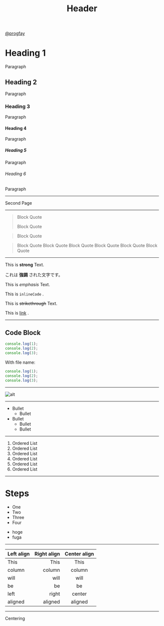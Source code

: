 
<Head>
  <title>My Presentation</title>
</Head>

<Header>

# Header

</Header>

<Footer>

[@progfay](https://twitter.com/progfay)

</Footer>

<!--  -->

# Heading 1

Paragraph

## Heading 2

Paragraph

### Heading 3

Paragraph

#### Heading 4

Paragraph

##### Heading 5

Paragraph

###### Heading 6

Paragraph

---

Second Page

---

> Block Quote
>
> Block Quote

> Block Quote

> Block Quote
> Block Quote
> Block Quote
> Block Quote
> Block Quote
> Block Quote

---

This is **strong** Text.

これは **強調** された文字です。

This is _emphasis_ Text.

This  is `inlineCode` .

This  is ~~strikethrough~~ Text.

This is [link](https://example.com) .

---

## Code Block

```js
console.log(1);
console.log(2);
console.log(3);
```

With file name:

```js:fileName.js
console.log(1);
console.log(2);
console.log(3);
```

---

![alt](https://mdx-logo.now.sh)

---

- Bullet
  - Bullet
- Bullet
  - Bullet
  - Bullet

---

1. Ordered List
1. Ordered List
  1. Ordered List
1. Ordered List
  1. Ordered List
  1. Ordered List

---

# Steps

<Steps>

- One
- Two
- Three
- Four

</Steps>

<Notes>

- hoge
- fuga

</Notes>

---

| Left align | Right align | Center align |
|:-----------|------------:|:------------:|
| This       | This        | This         |
| column     | column      | column       |
| will       | will        | will         |
| be         | be          | be           |
| left       | right       | center       |
| aligned    | aligned     | aligned      |

---

<Centering>

<p style={{fontSize: '5vw'}}> Centering </p>

</Centering>
